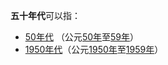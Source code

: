 '''五十年代'''可以指：
*[[50年代|50年代]] （公元[[50年|50年]]至[[59年|59年]]）
*[[1950年代|1950年代]]（公元[[1950年|1950年]]至[[1959年|1959年]]）

{{disambig|Cat=四字消歧义}}